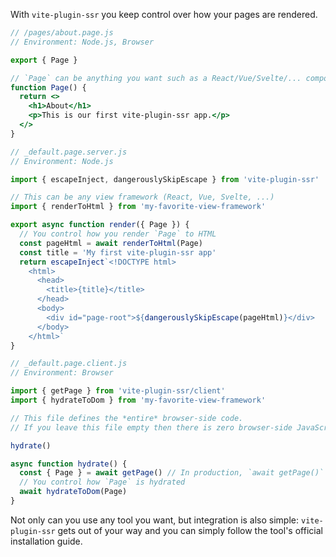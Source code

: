 With `vite-plugin-ssr` you keep control over how your pages are rendered.

```jsx
// /pages/about.page.js
// Environment: Node.js, Browser

export { Page }

// `Page` can be anything you want such as a React/Vue/Svelte/... component
function Page() {
  return <>
    <h1>About</h1>
    <p>This is our first vite-plugin-ssr app.</p>
  </>
}
```
```js
// _default.page.server.js
// Environment: Node.js

import { escapeInject, dangerouslySkipEscape } from 'vite-plugin-ssr'

// This can be any view framework (React, Vue, Svelte, ...)
import { renderToHtml } from 'my-favorite-view-framework'

export async function render({ Page }) {
  // You control how you render `Page` to HTML
  const pageHtml = await renderToHtml(Page)
  const title = 'My first vite-plugin-ssr app'
  return escapeInject`<!DOCTYPE html>
    <html>
      <head>
        <title>{title}</title>
      </head>
      <body>
        <div id="page-root">${dangerouslySkipEscape(pageHtml)}</div>
      </body>
    </html>`
}
```
```js
// _default.page.client.js
// Environment: Browser

import { getPage } from 'vite-plugin-ssr/client'
import { hydrateToDom } from 'my-favorite-view-framework'

// This file defines the *entire* browser-side code.
// If you leave this file empty then there is zero browser-side JavaScript.

hydrate()

async function hydrate() {
  const { Page } = await getPage() // In production, `await getPage()` is preloaded
  // You control how `Page` is hydrated
  await hydrateToDom(Page)
}
```

Not only can you use any tool you want, but integration is also simple: `vite-plugin-ssr` gets out of your way and you can simply follow the tool's official installation guide.

